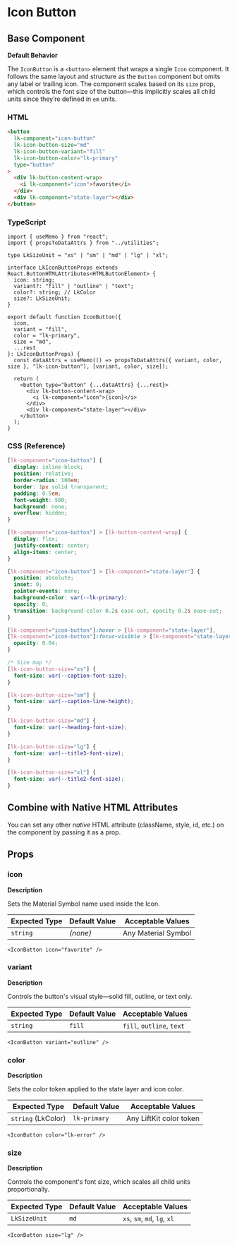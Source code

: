 # Icon Button

## Base Component

**Default Behavior**

The `IconButton` is a `<button>` element that wraps a single `Icon` component. It follows the same layout and structure as the `Button` component but omits any label or trailing icon. The component scales based on its `size` prop, which controls the font size of the button—this implicitly scales all child units since they’re defined in `em` units.

### HTML

```html
<button
  lk-component="icon-button"
  lk-icon-button-size="md"
  lk-icon-button-variant="fill"
  lk-icon-button-color="lk-primary"
  type="button"
>
  <div lk-button-content-wrap>
    <i lk-component="icon">favorite</i>
  </div>
  <div lk-component="state-layer"></div>
</button>
```

### TypeScript

```tsx
import { useMemo } from "react";
import { propsToDataAttrs } from "../utilities";

type LkSizeUnit = "xs" | "sm" | "md" | "lg" | "xl";

interface LkIconButtonProps extends React.ButtonHTMLAttributes<HTMLButtonElement> {
  icon: string;
  variant?: "fill" | "outline" | "text";
  color?: string; // LkColor
  size?: LkSizeUnit;
}

export default function IconButton({
  icon,
  variant = "fill",
  color = "lk-primary",
  size = "md",
  ...rest
}: LkIconButtonProps) {
  const dataAttrs = useMemo(() => propsToDataAttrs({ variant, color, size }, "lk-icon-button"), [variant, color, size]);

  return (
    <button type="button" {...dataAttrs} {...rest}>
      <div lk-button-content-wrap>
        <i lk-component="icon">{icon}</i>
      </div>
      <div lk-component="state-layer"></div>
    </button>
  );
}
```

### CSS (Reference)

```css
[lk-component="icon-button"] {
  display: inline-block;
  position: relative;
  border-radius: 100em;
  border: 1px solid transparent;
  padding: 0.5em;
  font-weight: 500;
  background: none;
  overflow: hidden;
}

[lk-component="icon-button"] > [lk-button-content-wrap] {
  display: flex;
  justify-content: center;
  align-items: center;
}

[lk-component="icon-button"] > [lk-component="state-layer"] {
  position: absolute;
  inset: 0;
  pointer-events: none;
  background-color: var(--lk-primary);
  opacity: 0;
  transition: background-color 0.2s ease-out, opacity 0.2s ease-out;
}

[lk-component="icon-button"]:hover > [lk-component="state-layer"],
[lk-component="icon-button"]:focus-visible > [lk-component="state-layer"] {
  opacity: 0.04;
}

/* Size map */
[lk-icon-button-size="xs"] {
  font-size: var(--caption-font-size);
}

[lk-icon-button-size="sm"] {
  font-size: var(--caption-line-height);
}

[lk-icon-button-size="md"] {
  font-size: var(--heading-font-size);
}

[lk-icon-button-size="lg"] {
  font-size: var(--title3-font-size);
}

[lk-icon-button-size="xl"] {
  font-size: var(--title2-font-size);
}
```

## Combine with Native HTML Attributes

You can set any other _native_ HTML attribute (className, style, id, etc.) on the component by passing it as a prop.

## Props

### **icon**

**Description**

Sets the Material Symbol name used inside the Icon.

| **Expected Type** | **Default Value** | **Acceptable Values** |
| ----------------- | ----------------- | --------------------- |
| `string`          | _(none)_          | Any Material Symbol   |

```tsx
<IconButton icon="favorite" />
```

### **variant**

**Description**

Controls the button's visual style—solid fill, outline, or text only.

| **Expected Type** | **Default Value** | **Acceptable Values**     |
| ----------------- | ----------------- | ------------------------- |
| `string`          | `fill`            | `fill`, `outline`, `text` |

```tsx
<IconButton variant="outline" />
```

### **color**

**Description**

Sets the color token applied to the state layer and icon color.

| **Expected Type**  | **Default Value** | **Acceptable Values**   |
| ------------------ | ----------------- | ----------------------- |
| `string` (LkColor) | `lk-primary`      | Any LiftKit color token |

```tsx
<IconButton color="lk-error" />
```

### **size**

**Description**

Controls the component's font size, which scales all child units proportionally.

| **Expected Type** | **Default Value** | **Acceptable Values**        |
| ----------------- | ----------------- | ---------------------------- |
| `LkSizeUnit`      | `md`              | `xs`, `sm`, `md`, `lg`, `xl` |

```tsx
<IconButton size="lg" />
```
